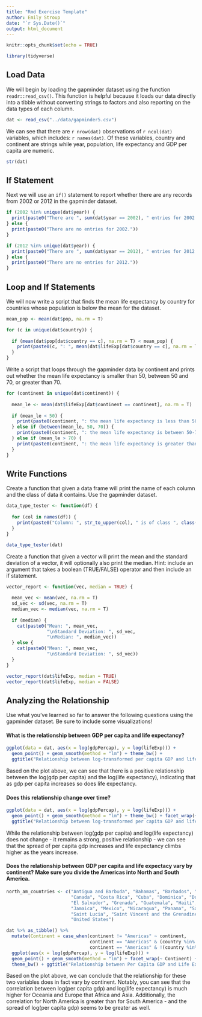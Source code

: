 ```yaml
---
title: "Rmd Exercise Template"
author: Emily Stroup
date: "`r Sys.Date()`"
output: html_document
---
```


```r
knitr::opts_chunk$set(echo = TRUE)

library(tidyverse)
```

## Load Data

We will begin by loading the gapminder dataset using the function `readr::read_csv()`. This function is helpful because it loads our data directly into a tibble without converting strings to factors and also reporting on the data types of each column.

```r
dat <- read_csv("../data/gapminder5.csv")
```

We can see that there are `r nrow(dat)` observations of `r ncol(dat)` variables, which includes: `r names(dat)`. Of these variables, country and continent are strings while year, population, life expectancy and GDP per capita are numeric.

```r
str(dat)
```


## If Statement

Next we will use an `if()` statement to report whether there are any records from 2002 or 2012 in the gapminder dataset.

```r
if (2002 %in% unique(dat$year)) {
  print(paste0("There are ", sum(dat$year == 2002), " entries for 2002."))
} else {
  print(paste0("There are no entries for 2002."))
}
```

```r
if (2012 %in% unique(dat$year)) {
  print(paste0("There are ", sum(dat$year == 2012), " entries for 2012."))
} else {
  print(paste0("There are no entries for 2012."))
}
```


## Loop and If Statements

We will now write a script that finds the mean life expectancy by country for countries whose population is below the mean for the dataset.

```r

mean_pop <- mean(dat$pop, na.rm = T)

for (c in unique(dat$country)) {
  
  if (mean(dat$pop[dat$country == c], na.rm = T) < mean_pop) {
    print(paste0(c, ": ", mean(dat$lifeExp[dat$country == c], na.rm = T)))
  }
}

```

Write a script that loops through the gapminder data by continent and prints out whether the mean life expectancy is smaller than 50, between 50 and 70, or greater than 70.

```r

for (continent in unique(dat$continent)) {
  
  mean_le <- mean(dat$lifeExp[dat$continent == continent], na.rm = T)
  
  if (mean_le < 50) {
    print(paste0(continent, ": the mean life expectancy is less than 50 years."))
  } else if (between(mean_le, 50, 70)) {
    print(paste0(continent, ": the mean life expectancy is between 50-70 years."))
  } else if (mean_le > 70) {
    print(paste0(continent, ": the mean life expectancy is greater than 70 years."))
  }
}

```

## Write Functions

Create a function that given a data frame will print the name of each column and the class of data it contains. Use the gapminder dataset.

```r

data_type_tester <- function(df) {
  
  for (col in names(df)) {
    print(paste0("Column: ", str_to_upper(col), " is of class ", class(df[[col]])))
  }
}

data_type_tester(dat)

```

Create a function that given a vector will print the mean and the standard deviation of a vector, it will optionally also print the median. Hint: include an argument that takes a boolean (TRUE/FALSE) operator and then include an if statement.

```r

vector_report <- function(vec, median = TRUE) {
  
  mean_vec <- mean(vec, na.rm = T)
  sd_vec <- sd(vec, na.rm = T)
  median_vec <- median(vec, na.rm = T)
  
  if (median) {
    cat(paste0("Mean: ", mean_vec,
               "\nStandard Deviation: ", sd_vec,
               "\nMedian: ", median_vec))
  } else {
    cat(paste0("Mean: ", mean_vec,
               "\nStandard Deviation: ", sd_vec))
  }
}

vector_report(dat$lifeExp, median = TRUE)
vector_report(dat$lifeExp, median = FALSE)

```

## Analyzing the Relationship

Use what you’ve learned so far to answer the following questions using the gapminder dataset. Be sure to include some visualizations!

#### What is the relationship between GDP per capita and life expectancy? 

```r

ggplot(data = dat, aes(x = log(gdpPercap), y = log(lifeExp))) + 
  geom_point() + geom_smooth(method = "lm") + theme_bw() + 
  ggtitle("Relationship between log-transformed per capita GDP and life expectancy")

```

Based on the plot above, we can see that there is a positive relationship between the log(gdp per capita) and the log(life expectancy), indicating that as gdp per capita increases so does life expectancy.

#### Does this relationship change over time?

```r

ggplot(data = dat, aes(x = log(gdpPercap), y = log(lifeExp))) + 
  geom_point() + geom_smooth(method = "lm") + theme_bw() + facet_wrap(~ year) + 
  ggtitle("Relationship between log-transformed per capita GDP and life expectancy")

```

While the relationship between log(gdp per capita) and log(life expectancy) does not change - it remains a strong, positive relationship - we can see that the spread of per capita gdp increases and life expectancy climbs higher as the years increase.

#### Does the relationship between GDP per capita and life expectacy vary by continent? Make sure you divide the Americas into North and South America.

```r

north_am_countries <- c("Antigua and Barbuda", "Bahamas", "Barbados", "Belize", 
                        "Canada", "Costa Rica", "Cuba", "Dominica", "Dominican Republic", 
                        "El Salvador", "Grenada", "Guatemala", "Haiti", "Honduras", 
                        "Jamaica", "Mexico", "Nicaragua", "Panama", "Saint Kitts and Nevis", 
                        "Saint Lucia", "Saint Vincent and the Grenadines", "Trinidad and Tobago", 
                        "United States")

dat %>% as_tibble() %>%
  mutate(Continent = case_when(continent != "Americas" ~ continent,
                               continent == "Americas" & (country %in% north_am_countries) ~ "North America",
                               continent == "Americas" & !(country %in% north_am_countries) ~ "South America")) %>%
  ggplot(aes(x = log(gdpPercap), y = log(lifeExp))) + 
  geom_point() + geom_smooth(method = "lm") + facet_wrap(~ Continent) + 
  theme_bw() + ggtitle("Relationship between Per Capita GDP and Life Expectancy by Continent")

```

Based on the plot above, we can conclude that the relationship for these two variables does in fact vary by continent. Notably, you can see that the correlation between log(per capita gdp) and log(life expectancy) is much higher for Oceania and Europe that Africa and Asia. Additionally, the correlation for North America is greater than for South America - and the spread of log(per capita gdp) seems to be greater as well.
